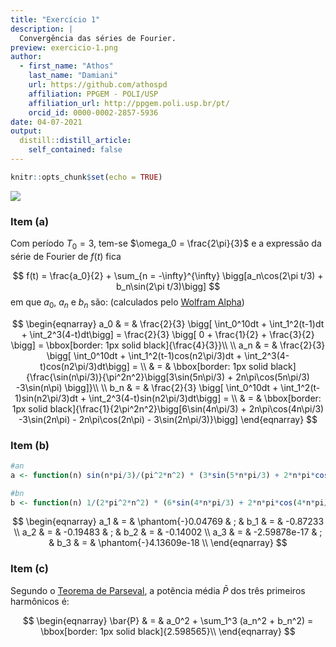 ```yaml
---
title: "Exercício 1"
description: |
  Convergência das séries de Fourier.
preview: exercicio-1.png
author:
  - first_name: "Athos"
    last_name: "Damiani"
    url: https://github.com/athospd
    affiliation: PPGEM - POLI/USP
    affiliation_url: http://ppgem.poli.usp.br/pt/
    orcid_id: 0000-0002-2857-5936
date: 04-07-2021
output:
  distill::distill_article:
    self_contained: false
---
```



```r
knitr::opts_chunk$set(echo = TRUE)
```

![](exercicio-1.png)

### Item (a)

Com período $T_0=3$, tem-se $\omega_0 = \frac{2\pi}{3}$ e a expressão da série de Fourier de $f(t)$ fica

$$
f(t) = \frac{a_0}{2} + \sum_{n = -\infty}^{\infty} \bigg[a_n\cos(2\pi t/3) + b_n\sin(2\pi t/3)\bigg] 
$$
em que $a_0$, $a_n$ e $b_n$ são: (calculados pelo [Wolfram Alpha](https://www.wolframalpha.com/))

$$
\begin{eqnarray}
a_0 & = & \frac{2}{3} \bigg[ \int_0^10dt + \int_1^2(t-1)dt + \int_2^3(4-t)dt\bigg] = \frac{2}{3} \bigg[ 0 + \frac{1}{2} + \frac{3}{2} \bigg] = \bbox[border: 1px solid black]{\frac{4}{3}}\\
\\
a_n & = & \frac{2}{3} \bigg[ \int_0^10dt + \int_1^2(t-1)cos(n2\pi/3)dt + \int_2^3(4-t)cos(n2\pi/3)dt\bigg] = \\
    & = & \bbox[border: 1px solid black]{\frac{\sin(n\pi/3)}{\pi^2n^2}\bigg[3\sin(5n\pi/3) + 2n\pi\cos(5n\pi/3) -3\sin(n\pi) \bigg]}\\
    \\
b_n & = & \frac{2}{3} \bigg[ \int_0^10dt + \int_1^2(t-1)sin(n2\pi/3)dt + \int_2^3(4-t)sin(n2\pi/3)dt\bigg] = \\
    & = & \bbox[border: 1px solid black]{\frac{1}{2\pi^2n^2}\bigg[6\sin(4n\pi/3)  + 2n\pi\cos(4n\pi/3) -3\sin(2n\pi) - 2n\pi\cos(2n\pi)  - 3\sin(2n\pi/3)}\bigg]
\end{eqnarray}
$$

### Item (b)

```r
#an
a <- function(n) sin(n*pi/3)/(pi^2*n^2) * (3*sin(5*n*pi/3) + 2*n*pi*cos(5*n*pi/3) - 3*sin(n*pi))

#bn
b <- function(n) 1/(2*pi^2*n^2) * (6*sin(4*n*pi/3) + 2*n*pi*cos(4*n*pi/3) - 3*sin(2*n*pi) - 2*n*pi*cos(2*n*pi) - 3 * sin(2*n*pi/3))
```


$$
\begin{eqnarray}
a_1 & = & \phantom{-}0.04769  & ; & b_1 & = &  -0.87233 \\
a_2 & = & -0.19483    & ; & b_2 & = &  -0.14002 \\
a_3 & = & -2.59878e-17 & ; & b_3 & = &  \phantom{-}4.13609e-18 \\
\end{eqnarray}
$$

### Item (c)

Segundo o [Teorema de Parseval](http://people.math.harvard.edu/~knill/teaching/math22b2019/handouts/lecture31.pdf), a potẽncia média $\bar{P}$ dos três primeiros harmônicos é:

$$
\begin{eqnarray}
\bar{P} & = & a_0^2 + \sum_1^3 (a_n^2 + b_n^2) = \bbox[border: 1px solid black]{2.598565}\\
\end{eqnarray}
$$
